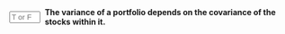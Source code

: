 
::: {.question-block}

<form onsubmit="event.preventDefault(); checkAnswerBox('module3_tf_q10','T')" style="display: flex; align-items: center; gap: 8px;">
<input type="text" id="module3_tf_q10" name="module3_tf_q10" maxlength="1" placeholder="T or F" style="width: 55px;" data-correct-answer="T" /> 
<label for="module3_tf_q10"><strong>The variance of a portfolio depends on the covariance of the stocks within it.</strong></label>
</form>

<div id="feedback-module3_tf_q10" class="feedback" data-status="" style="display:none;">
The sentence is TRUE. The portfolio variance formula includes a 2 × w₁ w₂ covariance term, so co movement affects total risk.
</div>
:::
